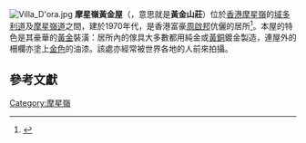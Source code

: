 [[File:Villa_D'ora.jpg|thumb]]
'''摩星嶺黃金屋'''（{{lang-fr|La Villa d'Or}}，意思就是'''黃金山莊'''）位於[[香港|香港]][[摩星嶺|摩星嶺]]的[[域多利道|域多利道]]及[[摩星嶺道|摩星嶺道]]之間，建於1970年代，是香港富豪[[周啟邦|周啟邦]]伉儷的居所<ref name=mp20110918>{{Cite news |url=http://www.mpfinance.com/htm/Finance/20110918/News/la_lak1.htm |title=夕陽餘暉打造黃金屋 周啟邦夫婦大宅 |work=明報財經網 |date=2011-09-18 |accessdate=2016-02-06 |archive-date=2016-02-07 |archive-url=https://web.archive.org/web/20160207013333/http://www.mpfinance.com/htm/Finance/20110918/News/la_lak1.htm |dead-url=no }}</ref>。本屋的特色是其豪華的[[金|黃金]]裝潢：居所內的傢具大多數都用純金或[[黃銅|黃銅]]鍍金製造，連屋外的柵欄亦塗上[[金色|金色]]的油漆。該處亦經常被世界各地的人前來拍攝。

==參考文獻==
{{Reflist}}

{{HK-buil-stub}}

[[Category:摩星嶺|Category:摩星嶺]]